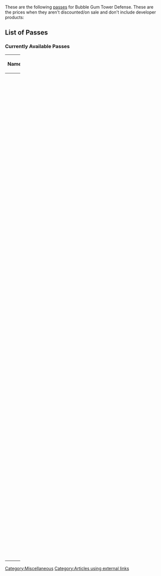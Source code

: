 These are the following [https://www.roblox.com/games/6493464871/#!/store passes] for Bubble Gum Tower Defense. These are the prices when they aren't discounted/on sale and don't include developer products:
== List of Passes ==

=== Currently Available Passes ===
{| class="article-table sortable" width="100%"
!Name
! class="unsortable" | Description
! align="left" data-sort-type="number" width="15%" | Price
! class="unsortable" | Image
|-
!{{RLinkGP|26191714|Pack Luck}}
|Increases chance of Very Rare and Legendary Pets by 2x. You're also more likely to get Shiny and Chroma pets!
|Unknown {{Robux}}
|[[File:Pack Luck.png|50px]]
|-
!{{RLinkGP|26191702|VIP Access}}
|VIP Pass Holders gain:<br />- Exclusive Chat Tag<br />- 25% More XP<br />- 2x Daily Rewards<br />And more soon...
|Unknown {{Robux}}
|[[File:VIP Access.png|50px]]
|-
!{{RLinkGP|26191730|Double Cash}}
|Earn double the cash during your matches!<br />Works in every game mode but Impossible Mode.
|Unknown {{Robux}}
|[[File:Double Cash.png|50px]]
|-
!{{RLinkGP|26191711|More XP}}
|Earn 75% more XP! Stacks with VIP Access pass.
|Unknown {{Robux}}
|[[File:More XP.png|50px]]
|-
!{{RLinkGP|26191129|Unlock All}}
|Tired of having to level up to unlock your towers and upgrades? Unlock them all instantly!<br />Works on future towers.
|Unknown {{Robux}}
|[[File:Unlock All.png|50px]]
|-
!{{RLinkGP|26191726|Double Gems}}
|Earn double the amount of gems!
|Unknown {{Robux}}
|[[File:Double Gems.png|50px]]
|-
!{{RLinkGP|26191733|UI Color}}
|This allows you to change the color of your UI in the game settings.
|Unknown {{Robux}}
|[[File:UI Color.png|50px]]
|-
!{{RLinkGP|26191719|Extra Cards}}
|Get 2 extra cards in every pack you open!
|Unknown {{Robux}}
|[[File:Extra Cards.png|50px]]
|}

[[Category:Miscellaneous]]
[[Category:Articles using external links]]
